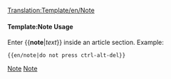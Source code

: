 <noinclude>[[Translation:Template/en/Note]]</noinclude><noinclude></noinclude>{{en/ambox| type  = notice
| text  = <strong>Note</strong><br/>{{{1|Whoever added this template didn't set a specific Note, so it should be removed or updated.}}}
}}<noinclude>

====Template:Note Usage====
Enter <nowiki>{{</nowiki>'''note'''|''text''<nowiki>}}</nowiki> inside an article section. Example:
<pre>{{en/note|do not press ctrl-alt-del}}</pre>

[[Category:en/Templates|Note]][[Category:en/Message boxes|Note]]</noinclude>